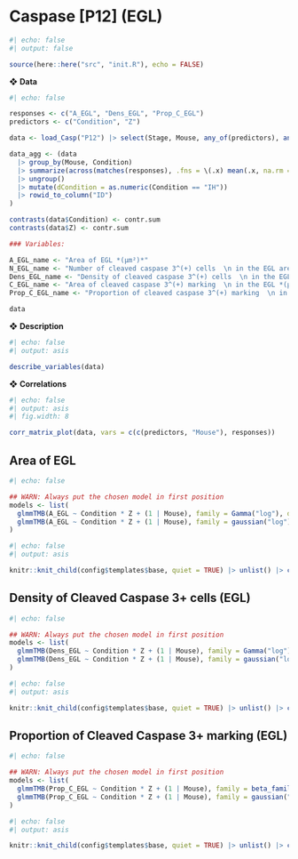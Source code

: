 # Caspase [P12] (EGL)

```r
#| echo: false
#| output: false

source(here::here("src", "init.R"), echo = FALSE)
```

❖ **Data**

```r
#| echo: false

responses <- c("A_EGL", "Dens_EGL", "Prop_C_EGL")
predictors <- c("Condition", "Z")

data <- load_Casp("P12") |> select(Stage, Mouse, any_of(predictors), any_of(responses))

data_agg <- (data
  |> group_by(Mouse, Condition) 
  |> summarize(across(matches(responses), .fns = \(.x) mean(.x, na.rm = T))) 
  |> ungroup() 
  |> mutate(dCondition = as.numeric(Condition == "IH")) 
  |> rowid_to_column("ID")
)

contrasts(data$Condition) <- contr.sum
contrasts(data$Z) <- contr.sum

### Variables:

A_EGL_name <- "Area of EGL *(μm²)*"
N_EGL_name <- "Number of cleaved caspase 3^(+) cells  \n in the EGL area"
Dens_EGL_name <- "Density of cleaved caspase 3^(+) cells  \n in the EGL area *(Cells/μm²)*"
C_EGL_name <- "Area of cleaved caspase 3^(+) marking  \n in the EGL *(μm²)*"
Prop_C_EGL_name <- "Proportion of cleaved caspase 3^(+) marking  \n in the EGL area"

data
```

❖ **Description**

```r
#| echo: false
#| output: asis

describe_variables(data)
```

❖ **Correlations**

```r
#| echo: false
#| output: asis
#| fig.width: 8

corr_matrix_plot(data, vars = c(c(predictors, "Mouse"), responses))
```


## Area of EGL

```r
#| echo: false

## WARN: Always put the chosen model in first position
models <- list(
  glmmTMB(A_EGL ~ Condition * Z + (1 | Mouse), family = Gamma("log"), data = data, REML = TRUE), 
  glmmTMB(A_EGL ~ Condition * Z + (1 | Mouse), family = gaussian("log"), data = data, REML = TRUE)
)
```

```r
#| echo: false
#| output: asis

knitr::knit_child(config$templates$base, quiet = TRUE) |> unlist() |> cat(sep = '\n')
```


## Density of Cleaved Caspase 3+ cells (EGL)

```r
#| echo: false

## WARN: Always put the chosen model in first position
models <- list(
  glmmTMB(Dens_EGL ~ Condition * Z + (1 | Mouse), family = Gamma("log"), data = data, REML = TRUE),
  glmmTMB(Dens_EGL ~ Condition * Z + (1 | Mouse), family = gaussian("log"), data = data, REML = TRUE)
)
```

```r
#| echo: false
#| output: asis

knitr::knit_child(config$templates$base, quiet = TRUE) |> unlist() |> cat(sep = '\n')
```


## Proportion of Cleaved Caspase 3+ marking (EGL)

```r
#| echo: false

## WARN: Always put the chosen model in first position
models <- list(
  glmmTMB(Prop_C_EGL ~ Condition * Z + (1 | Mouse), family = beta_family("logit"), data = data, REML = TRUE), 
  glmmTMB(Prop_C_EGL ~ Condition * Z + (1 | Mouse), family = gaussian("log"), data = data, REML = TRUE)
)
```

```r
#| echo: false
#| output: asis

knitr::knit_child(config$templates$base, quiet = TRUE) |> unlist() |> cat(sep = '\n')
```
